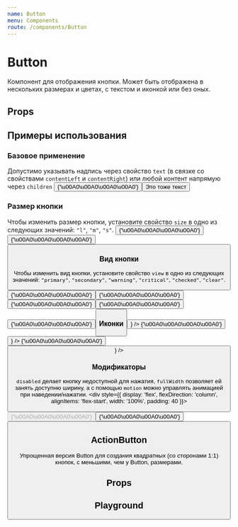 ```yaml
---
name: Button
menu: Components
route: /components/Button
---
```





<ThemeSelect />

# Button
Компонент для отображения кнопки. Может быть отображена в нескольких размерах и цветах, с текстом и иконкой или без оных.

## Props
<Props of={Button} />

## Примеры использования

### Базовое применение
Допустимо указывать надпись через свойство ``text`` (в связке со свойствами ``contentLeft`` и ``contentRight``) или любой контент напрямую через ``children``
<Playground>
  <ThemeBackground>
    <Button text="Это текст" />
    {'\u00A0\u00A0\u00A0\u00A0'}
    <Button>
        <span>Это тоже текст</span>
    </Button>
  </ThemeBackground>
</Playground>

### Размер кнопки
Чтобы изменить размер кнопки, установите свойство ``size`` в одно из следующих значений: ``"l"``, ``"m"``, ``"s"``.
<Playground>
  <ThemeBackground>
    <Button text="Button" size="l" />
    {'\u00A0\u00A0\u00A0\u00A0'}
    <Button text="Button" size="m" />
    {'\u00A0\u00A0\u00A0\u00A0'}
    <Button text="Button" size="s" />
  </ThemeBackground>
</Playground>

### Вид кнопки
Чтобы изменить вид кнопки, установите свойство ``view`` в одно из следующих значений: ``"primary"``, ``"secondary"``, ``"warning"``, ``"critical"``, ``"checked"``, ``"clear"``.
<Playground>
  <ThemeBackground>
    <Button text="Button" view="primary" size="s" />
    {'\u00A0\u00A0\u00A0\u00A0'}
    <Button text="Button" view="secondary" size="s" />
    {'\u00A0\u00A0\u00A0\u00A0'}
    <Button text="Button" view="warning" size="s" />
    {'\u00A0\u00A0\u00A0\u00A0'}
    <Button text="Button" view="critical" size="s" />
    {'\u00A0\u00A0\u00A0\u00A0'}
    <Button text="Button" view="checked" size="s" />
    {'\u00A0\u00A0\u00A0\u00A0'}
    <Button text="Button" view="clear" size="s" />
  </ThemeBackground>
</Playground>


### Иконки
<Playground>
  <ThemeBackground>
    <Button text="Button" contentLeft={<IconAssistant />} />
    {'\u00A0\u00A0\u00A0\u00A0'}
    <Button text="Button" contentRight={<IconAssistant />} />
    {'\u00A0\u00A0\u00A0\u00A0'}
    <Button text="Button" contentRight={<IconAssistant />} />
  </ThemeBackground>
</Playground>

### Модификаторы
``disabled`` делает кнопку недоступной для нажатия, ``fullWidth`` позволяет ей занять доступню ширину, а с помощью ``motion`` можно управлять анимацией при наведении/нажатии.
<Playground>
  <ThemeBackground>
    <div style={{ display: 'flex', flexDirection: 'column', alignItems: 'flex-start', width: '100%', padding: 40 }}>
      <Button text="Недоступно" disabled />
      {'\u00A0\u00A0\u00A0\u00A0'}
      <Button text="Широкая кнопка" fullWidth />
      {'\u00A0\u00A0\u00A0\u00A0'}
      <Button text="Без анимации" motion={false} />
    </div>
  </ThemeBackground>
</Playground>

## ActionButton
Упрощенная версия Button для создания квадратных (со сторонами 1:1) кнопок, с меньшими, чем у Button, размерами.

## Props
<Props of={ActionButton} />

## Playground
<Playground>
  <ThemeBackground>
    <ActionButton />
  </ThemeBackground>
</Playground>
